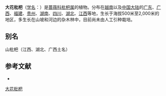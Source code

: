 {{Speciesbox
| name = 大花枇杷
| status = 
| status_system = 
| image =
| genus = Eriobotrya
| species = cavaleriei
| authority = (Levl.) Rehd in Journ.
}}

'''大花枇杷'''（[[学名|学名]]：{{lang|la|''Eriobotrya cavaleriei''}}）是[[蔷薇科|蔷薇科]][[枇杷属|枇杷属]]的植物。分布在[[越南|越南]]以及[[中国大陆|中国大陆]]的[[广东|广东]]、[[广西|广西]]、[[福建|福建]]、[[贵州|贵州]]、[[湖南|湖南]]、[[四川|四川]]、[[湖北|湖北]]、[[江西|江西]]等地，生长于海拔500米至2,000米的地区，多生长在山坡和河边的杂木林中，目前尚未由人工引种栽培。

== 别名 ==
山枇杷（江西、湖北、广西土名）

== 参考文献 ==
<div class="references-small">
* {{cite web| url =http://www.bioinfo.cn/db05/KmzwSpecies.php?action=view&id=19032| title =大花枇杷| work =《中国高等植物数据库全库》| publisher =中国科学院微生物研究所| author =昆明植物研究所| accessdate =2009-02-25| deadurl =yes| archiveurl =https://web.archive.org/web/20160305075929/http://www.bioinfo.cn/db05/KmzwSpecies.php?action=view&id=19032| archivedate =2016-03-05}}
</div>
{{Taxonbar|from=Q10937510}}

[[Category:枇杷属|大花枇杷]]


{{植物小作品}}